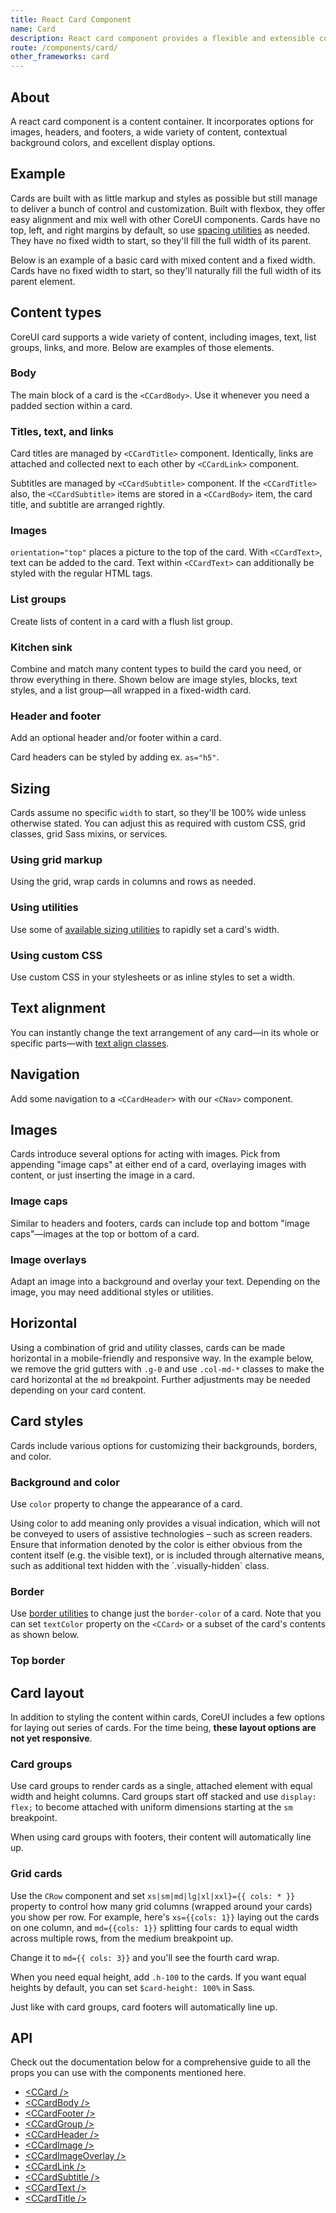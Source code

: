 ```yaml
---
title: React Card Component
name: Card
description: React card component provides a flexible and extensible container for displaying content. Card is delivered with a bunch of variants and options.
route: /components/card/
other_frameworks: card
---
```


## About

A react card component is a content container. It incorporates options for images, headers, and footers, a wide variety of content, contextual background colors, and excellent display options.

## Example

Cards are built with as little markup and styles as possible but still manage to deliver a bunch of control and customization. Built with flexbox, they offer easy alignment and mix well with other CoreUI components. Cards have no top, left, and right margins by default, so use [spacing utilities](https://coreui.io/docs/utilities/spacing) as needed. They have no fixed width to start, so they'll fill the full width of its parent.

Below is an example of a basic card with mixed content and a fixed width. Cards have no fixed width to start, so they'll naturally fill the full width of its parent element.

<ExampleSnippet2 component="CardExample" componentName="React Card" />

## Content types

CoreUI card supports a wide variety of content, including images, text, list groups, links, and more. Below are examples of those elements.

### Body

The main block of a card is the `<CCardBody>`. Use it whenever you need a padded section within a card.



<ExampleSnippet code={CardBodyExampleTS} componentName="React Card">
  <CardBodyExample />
</ExampleSnippet>

### Titles, text, and links

Card titles are managed by `<CCardTitle>` component. Identically, links are attached and collected next to each other by `<CCardLink>` component.

Subtitles are managed by `<CCardSubtitle>` component. If the `<CCardTitle>` also, the `<CCardSubtitle>` items are stored in a `<CCardBody>` item, the card title, and subtitle are arranged rightly.


<ExampleSnippet code={CardTitleExampleTS} componentName="React Card">
  <CardTitleExample />
</ExampleSnippet>

### Images

`orientation="top"` places a picture to the top of the card. With `<CCardText>`, text can be added to the card. Text within `<CCardText>` can additionally be styled with the regular HTML tags.


<ExampleSnippet code={CardImagesExampleTS} componentName="React Card">
  <CardImagesExample />
</ExampleSnippet>

### List groups

Create lists of content in a card with a flush list group.


<ExampleSnippet code={CardListGroupsExampleTS} componentName="React Card">
  <CardListGroupsExample />
</ExampleSnippet>


<ExampleSnippet code={CardListGroups2ExampleTS} componentName="React Card">
  <CardListGroups2Example />
</ExampleSnippet>


<ExampleSnippet code={CardListGroups3ExampleTS} componentName="React Card">
  <CardListGroups3Example />
</ExampleSnippet>

### Kitchen sink

Combine and match many content types to build the card you need, or throw everything in there. Shown below are image styles, blocks, text styles, and a list group—all wrapped in a fixed-width card.


<ExampleSnippet code={CardKitchenSinkExampleTS} componentName="React Card">
  <CardKitchenSinkExample />
</ExampleSnippet>

### Header and footer

Add an optional header and/or footer within a card.


<ExampleSnippet code={CardHeaderExampleTS} componentName="React Card">
  <CardHeaderExample />
</ExampleSnippet>

Card headers can be styled by adding ex. `as="h5"`.


<ExampleSnippet code={CardHeader2ExampleTS} componentName="React Card">
  <CardHeader2Example />
</ExampleSnippet>


<ExampleSnippet code={CardHeader3ExampleTS} componentName="React Card">
  <CardHeader3Example />
</ExampleSnippet>


<ExampleSnippet code={CardHeaderAndFooterExampleTS} componentName="React Card">
  <CardHeaderAndFooterExample />
</ExampleSnippet>

## Sizing

Cards assume no specific `width` to start, so they'll be 100% wide unless otherwise stated. You can adjust this as required with custom CSS, grid classes, grid Sass mixins, or services.

### Using grid markup

Using the grid, wrap cards in columns and rows as needed.


<ExampleSnippet code={CardSizingExampleTS} componentName="React Card">
  <CardSizingExample />
</ExampleSnippet>

### Using utilities

Use some of [available sizing utilities](https://coreui.io/docs/utilities/sizing/) to rapidly set a card's width.


<ExampleSnippet code={CardSizing2ExampleTS} componentName="React Card">
  <CardSizing2Example />
</ExampleSnippet>

### Using custom CSS

Use custom CSS in your stylesheets or as inline styles to set a width.


<ExampleSnippet code={CardSizing3ExampleTS} componentName="React Card">
  <CardSizing3Example />
</ExampleSnippet>

## Text alignment

You can instantly change the text arrangement of any card—in its whole or specific parts—with [text align classes](https://coreui.io/docs/utilities/text/#text-alignment).


<ExampleSnippet code={CardTextAlignmentExampleTS} componentName="React Card">
  <CardTextAlignmentExample />
</ExampleSnippet>

## Navigation

Add some navigation to a `<CCardHeader>` with our `<CNav>` component.


<ExampleSnippet code={CardNavigationExampleTS} componentName="React Card">
  <CardNavigationExample />
</ExampleSnippet>


<ExampleSnippet code={CardNavigation2ExampleTS} componentName="React Card">
  <CardNavigation2Example />
</ExampleSnippet>

## Images

Cards introduce several options for acting with images. Pick from appending "image caps" at either end of a card, overlaying images with content, or just inserting the image in a card.

### Image caps

Similar to headers and footers, cards can include top and bottom "image caps"—images at the top or bottom of a card.


<ExampleSnippet code={CardImageCapsExampleTS} componentName="React Card">
  <CardImageCapsExample />
</ExampleSnippet>

### Image overlays

Adapt an image into a background and overlay your text. Depending on the image, you may need additional styles or utilities.


<ExampleSnippet code={CardImageOverlaysExampleTS} componentName="React Card">
  <CardImageOverlaysExample />
</ExampleSnippet>

## Horizontal

Using a combination of grid and utility classes, cards can be made horizontal in a mobile-friendly and responsive way. In the example below, we remove the grid gutters with `.g-0` and use `.col-md-*` classes to make the card horizontal at the `md` breakpoint. Further adjustments may be needed depending on your card content.


<ExampleSnippet code={CardImageHorizontalExampleTS} componentName="React Card">
  <CardImageHorizontalExample />
</ExampleSnippet>

## Card styles

Cards include various options for customizing their backgrounds, borders, and color.

### Background and color

Use `color` property to change the appearance of a card.


<ExampleSnippet code={CardStylesBackgroundAndColorExampleTS} componentName="React Card">
  <CardStylesBackgroundAndColorExample />
</ExampleSnippet>

<Callout color="info" title="Conveying meaning to assistive technologies">
  Using color to add meaning only provides a visual indication, which will not be conveyed to
  users of assistive technologies – such as screen readers. Ensure that information denoted by the
  color is either obvious from the content itself (e.g. the visible text), or is included through
  alternative means, such as additional text hidden with the `.visually-hidden` class.
</Callout>

### Border

Use [border utilities](https://coreui.io/docs/utilities/borders/) to change just the `border-color` of a card. Note that you can set `textColor` property on the `<CCard>` or a subset of the card's contents as shown below.


<ExampleSnippet code={CardStylesBorderExampleTS} componentName="React Card">
  <CardStylesBorderExample />
</ExampleSnippet>

### Top border


<ExampleSnippet code={CardStylesTopBorderExampleTS} componentName="React Card">
  <CardStylesTopBorderExample />
</ExampleSnippet>

## Card layout

In addition to styling the content within cards, CoreUI includes a few options for laying out series of cards. For the time being, **these layout options are not yet responsive**.

### Card groups

Use card groups to render cards as a single, attached element with equal width and height columns. Card groups start off stacked and use `display: flex;` to become attached with uniform dimensions starting at the `sm` breakpoint.


<ExampleSnippet code={CardGroupsExampleTS} componentName="React Card">
  <CardGroupsExample />
</ExampleSnippet>

When using card groups with footers, their content will automatically line up.


<ExampleSnippet code={CardGroups2ExampleTS} componentName="React Card">
  <CardGroups2Example />
</ExampleSnippet>

### Grid cards

Use the `CRow` component and set `xs|sm|md|lg|xl|xxl}={{ cols: * }}` property to control how many grid columns (wrapped around your cards) you show per row. For example, here's `xs={{cols: 1}}` laying out the cards on one column, and `md={{cols: 1}}` splitting four cards to equal width across multiple rows, from the medium breakpoint up.


<ExampleSnippet code={CardGridExampleTS} componentName="React Card">
  <CardGridExample />
</ExampleSnippet>

Change it to `md={{ cols: 3}}` and you'll see the fourth card wrap.


<ExampleSnippet code={CardGrid2ExampleTS} componentName="React Card">
  <CardGrid2Example />
</ExampleSnippet>

When you need equal height, add `.h-100` to the cards. If you want equal heights by default, you can set `$card-height: 100%` in Sass.


<ExampleSnippet code={CardGrid3ExampleTS} componentName="React Card">
  <CardGrid3Example />
</ExampleSnippet>

Just like with card groups, card footers will automatically line up.


<ExampleSnippet code={CardGrid4ExampleTS} componentName="React Card">
  <CardGrid4Example />
</ExampleSnippet>

## API

Check out the documentation below for a comprehensive guide to all the props you can use with the components mentioned here.

- [&lt;CCard /&gt;](./api/#ccard)
- [&lt;CCardBody /&gt;](./api/#ccardbody)
- [&lt;CCardFooter /&gt;](./api/#ccardfooter)
- [&lt;CCardGroup /&gt;](./api/#ccardgroup)
- [&lt;CCardHeader /&gt;](./api/#ccardheader)
- [&lt;CCardImage /&gt;](./api/#ccardimage)
- [&lt;CCardImageOverlay /&gt;](./api/#ccardimageoverlay)
- [&lt;CCardLink /&gt;](./api/#ccardlink)
- [&lt;CCardSubtitle /&gt;](./api/#ccardsubtitle)
- [&lt;CCardText /&gt;](./api/#ccardtext)
- [&lt;CCardTitle /&gt;](./api/#ccardtitle)
